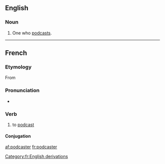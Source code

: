 ==English==

===Noun===
{{en-noun}}

# One who [[podcast]]s.

----

==French==

===Etymology===
From {{suffix|podcast|er|lang=fr}}

===Pronunciation===
* {{IPA|/pɔdkaste/|lang=fr}}

===Verb===
{{fr-verb}}

# to [[podcast#Verb|podcast]]

====Conjugation====
{{fr-conj-er|podcast|avoir}}

[[Category:fr:English derivations]]
[[af:podcaster]]
[[fr:podcaster]]